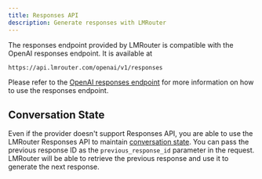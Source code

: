 ```yaml
---
title: Responses API
description: Generate responses with LMRouter
---
```


The responses endpoint provided by LMRouter is compatible with the OpenAI responses endpoint. It is available at

```
https://api.lmrouter.com/openai/v1/responses
```

Please refer to the [OpenAI responses endpoint](https://platform.openai.com/docs/api-reference/responses/create) for more information on how to use the responses endpoint.

## Conversation State

Even if the provider doesn't support Responses API, you are able to use the LMRouter Responses API to maintain [conversation state](https://platform.openai.com/docs/guides/conversation-state#passing-context-from-the-previous-response). You can pass the previous response ID as the `previous_response_id` parameter in the request. LMRouter will be able to retrieve the previous response and use it to generate the next response.

